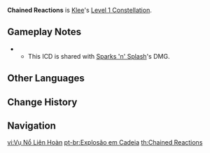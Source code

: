 {{Constellation Infobox
|image       = Constellation Chained Reactions.png
|description = Attacks and Skills have a certain chance to summon sparks that bombard opponents, dealing DMG equal to 120% of [[Sparks 'n' Splash]]'s DMG.
|level       = 1
|character   = Klee
|scale_att1  = Elemental Burst
}}
'''Chained Reactions''' is [[Klee]]'s [[Level 1 Constellation]].

==Gameplay Notes==
* {{TalentNote|icd|Extra Sparks|plural=1}}
** This ICD is shared with [[Sparks 'n' Splash]]'s DMG.

==Other Languages==
{{Other Languages
|en      = Chained Reactions
|zhs     = 连环轰隆
|zhs_rm  = Liánhuán Hōnglóng
|zht     = 連環轟隆
|zht_rm  = Liánhuán Hōnglóng
|zh_tl   = Chained Boom
|ja      = ゴロゴロコンボ
|ja_rm   = Gorogoro konbo
|ja_tl   = Rolling Combo
|ja_note = "ゴロゴロ" ''Gorogoro'' is an onomatopoeia for rolling.
|ko      = 연쇄 폭발
|ko_rm   = Yeonswae Pokbal
|ko_tl   = Chain Explosion
|es      = Explosión en cadena
|es_tl   = Chained Explosion
|fr      = Bombardement continu
|fr_tl   = Continuous Bombing
|ru      = Цепные реакции
|ru_tl   = Chained Reactions
|th      = Chained Reactions
|vi      = Vụ Nổ Liên Hoàn
|vi_tl   = Continuous Explosion
|de      = Kettenreaktion
|de_tl   = Chained Reactions
|id      = Chained Reaction
|pt      = Explosão em Cadeia
|pt_tl   = Chained Explosion
}}

==Change History==
{{Change History|1.0}}

==Navigation==
{{Talent Navbox|Klee}}
[[vi:Vụ Nổ Liên Hoàn]]
[[pt-br:Explosão em Cadeia]]
[[th:Chained Reactions]]